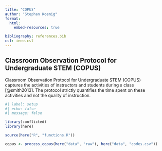 ```yaml
---
title: "COPUS"
author: "Stephan Koenig"
format:
  html:
    embed-resources: true

bibliography: references.bib
csl: ieee.csl
---
```


## Classroom Observation Protocol for Undergraduate STEM (COPUS)

Classroom Observation Protocol for Undergraduate STEM (COPUS) captures the activities of instructors and students during a class [@smith2013].
The protocol strictly quantifies the time spent on these activities and not the quality of instruction.

```r
#| label: setup
#| echo: false
#| message: false

library(conflicted)
library(here)

source(here("R", "functions.R"))

copus <- process_copus(here("data", "raw"), here("data", "codes.csv"))
```
